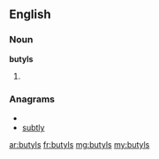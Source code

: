 ==English==

===Noun===
'''butyls'''

# {{plural of|[[butyl]]}}

===Anagrams===
* {{alphagram|blstuy}}
* [[subtly#English|subtly]]

[[ar:butyls]]
[[fr:butyls]]
[[mg:butyls]]
[[my:butyls]]